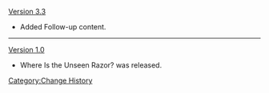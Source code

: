 [[Version 3.3]]
* Added Follow-up content.
----
[[Version 1.0]]
* Where Is the Unseen Razor? was released.
<noinclude>[[Category:Change History]]</noinclude>